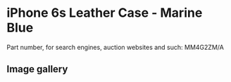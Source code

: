 
# iPhone 6s Leather Case - Marine Blue

Part number, for search engines, auction websites and such: MM4G2ZM/A

## Image gallery

<div style={{ width: '100%', maxWidth: '768px' }}>
<GalleryComponent
    images={[
      {
        original: "/everysource/MM4G2.webp",
        thumbnail: "/everypreview/MM4G2.webp",
      },
      {
        original: "/everysource/MM4G2_AV1_GOLD.webp",
        thumbnail: "/everypreview/MM4G2_AV1_GOLD.webp",
      },
      {
        original: "/everysource/MM4G2_AV1_SILVER.webp",
        thumbnail: "/everypreview/MM4G2_AV1_SILVER.webp",
      },
      {
        original: "/everysource/MM4G2_AV1_SPACE_GRAY.webp",
        thumbnail: "/everypreview/MM4G2_AV1_SPACE_GRAY.webp",
      }
    ]}
  />
</div>